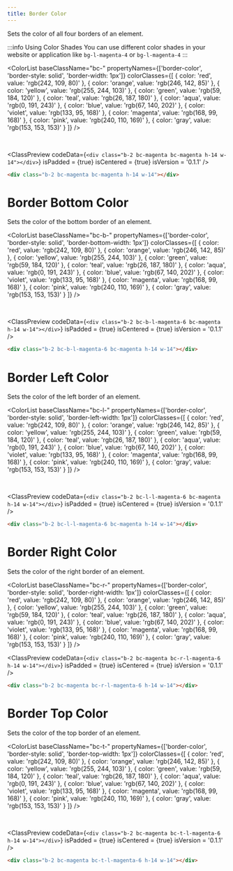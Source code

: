 ```yaml
---
title: Border Color
---
```



Sets the color of all four borders of an element.

:::info Using Color Shades
You can use different color shades in your website or application like `bg-l-magenta-4` or `bg-l-magenta-4`
:::

<ColorList 
  baseClassName="bc-" 
  propertyNames={['border-color', 'border-style: solid', 'border-width: 1px']} 
  colorClasses={[
    { color: 'red', value: 'rgb(242, 109, 80)' },
    { color: 'orange', value: 'rgb(246, 142, 85)' },
    { color: 'yellow', value: 'rgb(255, 244, 103)' },
    { color: 'green', value: 'rgb(59, 184, 120)' },
    { color: 'teal', value: 'rgb(26, 187, 180)' },
    { color: 'aqua', value: 'rgb(0, 191, 243)' },
    { color: 'blue', value: 'rgb(67, 140, 202)' },
    { color: 'violet', value: 'rgb(133, 95, 168)' },
    { color: 'magenta', value: 'rgb(168, 99, 168)' },
    { color: 'pink', value: 'rgb(240, 110, 169)' },
    { color: 'gray', value: 'rgb(153, 153, 153)' }
  ]}
/>

<br />

<ClassPreview
  codeData={`
    <div class="b-2 bc-magenta bc-magenta h-14 w-14"></div>
  `}
  isPadded = {true}
  isCentered = {true}
  isVersion = '0.1.1'
/>

```html
<div class="b-2 bc-magenta bc-magenta h-14 w-14"></div>
```

# Border Bottom Color

Sets the color of the bottom border of an element.

<ColorList 
  baseClassName="bc-b-" 
  propertyNames={['border-color', 'border-style: solid', 'border-bottom-width: 1px']} 
  colorClasses={[
    { color: 'red', value: 'rgb(242, 109, 80)' },
    { color: 'orange', value: 'rgb(246, 142, 85)' },
    { color: 'yellow', value: 'rgb(255, 244, 103)' },
    { color: 'green', value: 'rgb(59, 184, 120)' },
    { color: 'teal', value: 'rgb(26, 187, 180)' },
    { color: 'aqua', value: 'rgb(0, 191, 243)' },
    { color: 'blue', value: 'rgb(67, 140, 202)' },
    { color: 'violet', value: 'rgb(133, 95, 168)' },
    { color: 'magenta', value: 'rgb(168, 99, 168)' },
    { color: 'pink', value: 'rgb(240, 110, 169)' },
    { color: 'gray', value: 'rgb(153, 153, 153)' }
  ]}
/>

<br />

<ClassPreview
  codeData={`
    <div class="b-2 bc-b-l-magenta-6 bc-magenta h-14 w-14"></div>
  `}
  isPadded = {true}
  isCentered = {true}
  isVersion = '0.1.1'
/>

```html
<div class="b-2 bc-b-l-magenta-6 bc-magenta h-14 w-14"></div>
```

# Border Left Color

Sets the color of the left border of an element.

<ColorList 
  baseClassName="bc-l-" 
  propertyNames={['border-color', 'border-style: solid', 'border-left-width: 1px']} 
  colorClasses={[
    { color: 'red', value: 'rgb(242, 109, 80)' },
    { color: 'orange', value: 'rgb(246, 142, 85)' },
    { color: 'yellow', value: 'rgb(255, 244, 103)' },
    { color: 'green', value: 'rgb(59, 184, 120)' },
    { color: 'teal', value: 'rgb(26, 187, 180)' },
    { color: 'aqua', value: 'rgb(0, 191, 243)' },
    { color: 'blue', value: 'rgb(67, 140, 202)' },
    { color: 'violet', value: 'rgb(133, 95, 168)' },
    { color: 'magenta', value: 'rgb(168, 99, 168)' },
    { color: 'pink', value: 'rgb(240, 110, 169)' },
    { color: 'gray', value: 'rgb(153, 153, 153)' }
  ]}
/>

<br />

<ClassPreview
  codeData={`
    <div class="b-2 bc-l-l-magenta-6 bc-magenta h-14 w-14"></div>
  `}
  isPadded = {true}
  isCentered = {true}
  isVersion = '0.1.1'
/>

```html
<div class="b-2 bc-l-l-magenta-6 bc-magenta h-14 w-14"></div>
```

# Border Right Color

Sets the color of the right border of an element.

<ColorList 
  baseClassName="bc-r-" 
  propertyNames={['border-color', 'border-style: solid', 'border-right-width: 1px']} 
  colorClasses={[
    { color: 'red', value: 'rgb(242, 109, 80)' },
    { color: 'orange', value: 'rgb(246, 142, 85)' },
    { color: 'yellow', value: 'rgb(255, 244, 103)' },
    { color: 'green', value: 'rgb(59, 184, 120)' },
    { color: 'teal', value: 'rgb(26, 187, 180)' },
    { color: 'aqua', value: 'rgb(0, 191, 243)' },
    { color: 'blue', value: 'rgb(67, 140, 202)' },
    { color: 'violet', value: 'rgb(133, 95, 168)' },
    { color: 'magenta', value: 'rgb(168, 99, 168)' },
    { color: 'pink', value: 'rgb(240, 110, 169)' },
    { color: 'gray', value: 'rgb(153, 153, 153)' }
  ]}
/>
<br />

<ClassPreview
  codeData={`
    <div class="b-2 bc-magenta bc-r-l-magenta-6 h-14 w-14"></div>
  `}
  isPadded = {true}
  isCentered = {true}
  isVersion = '0.1.1'
/>

```html
<div class="b-2 bc-magenta bc-r-l-magenta-6 h-14 w-14"></div>
```

# Border Top Color

Sets the color of the top border of an element.

<ColorList 
  baseClassName="bc-t-" 
  propertyNames={['border-color', 'border-style: solid', 'border-top-width: 1px']} 
  colorClasses={[
    { color: 'red', value: 'rgb(242, 109, 80)' },
    { color: 'orange', value: 'rgb(246, 142, 85)' },
    { color: 'yellow', value: 'rgb(255, 244, 103)' },
    { color: 'green', value: 'rgb(59, 184, 120)' },
    { color: 'teal', value: 'rgb(26, 187, 180)' },
    { color: 'aqua', value: 'rgb(0, 191, 243)' },
    { color: 'blue', value: 'rgb(67, 140, 202)' },
    { color: 'violet', value: 'rgb(133, 95, 168)' },
    { color: 'magenta', value: 'rgb(168, 99, 168)' },
    { color: 'pink', value: 'rgb(240, 110, 169)' },
    { color: 'gray', value: 'rgb(153, 153, 153)' }
  ]}
/>

<br />

<ClassPreview
  codeData={`
    <div class="b-2 bc-magenta bc-t-l-magenta-6 h-14 w-14"></div>
  `}
  isPadded = {true}
  isCentered = {true}
  isVersion = '0.1.1'
/>

```html
<div class="b-2 bc-magenta bc-t-l-magenta-6 h-14 w-14"></div>
```